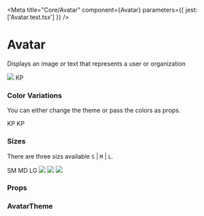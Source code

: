 
<Meta title="Core/Avatar" component={Avatar} parameters={{ jest: ['Avatar.test.tsx'] }} />

# Avatar

Displays an image or text that represents a user or organization

<Preview withToolbar>
    <Story name="Avatar" decorators={[withKnobs]}>
        <Div>
            <Avatar
                size={select('Size', sizes, 'M')}
                bgColor={color('Background color', defaultTheme.avatar.defaults.bgColor)}
                textColor={color('Text color', defaultTheme.avatar.defaults.textColor)}
                withHoverEffect={boolean('With Hover Effect', true)}
                hoverBgColor={color('Hover background color', defaultTheme.avatar.defaults.hover.bgColor)}
                hoverTextColor={color('Hover text color', defaultTheme.avatar.defaults.hover.textColor)}
                hoverImgShadowColor={color('Hover img shadow color', defaultTheme.avatar.defaults.hover.imgShadowColor)}
                hoverTextShadowColor={color('Hover text shadow color', defaultTheme.avatar.defaults.hover.textShadowColor)}
            >
                <img src="http://i.pravatar.cc/150?img=66" />
            </Avatar>
            <Avatar
                size={select('Size', sizes, 'M')}
                bgColor={color('Background color', defaultTheme.avatar.defaults.bgColor)}
                textColor={color('Text color', defaultTheme.avatar.defaults.textColor)}
                withHoverEffect={boolean('With Hover Effect', true)}
                hoverBgColor={color('Hover background color', defaultTheme.avatar.defaults.hover.bgColor)}
                hoverTextColor={color('Hover text color', defaultTheme.avatar.defaults.hover.textColor)}
                hoverImgShadowColor={color('Hover img shadow color', defaultTheme.avatar.defaults.hover.imgShadowColor)}
                hoverTextShadowColor={color('Hover text shadow color', defaultTheme.avatar.defaults.hover.textShadowColor)}
            >
                <Text>KP</Text>
            </Avatar>
        </Div>
    </Story>
</Preview>

### Color Variations

You can either change the theme or pass the colors as props.

<Preview withToolbar>
    <Div>
        <Avatar
            sizes="L"
            textColor={defaultTheme.colors.green[500]}
            bgColor={defaultTheme.colors.green[100]}
            hoverBgColor={defaultTheme.colors.green[400]}
            hoverTextColor={defaultTheme.colors.white}
            hoverImgShadowColor="rgba(96, 120, 144, 0.35)"
            hoverTextShadowColor="rgba(0, 128, 0, 0.35)"
        >
            <Text>KP</Text>
        </Avatar>
        <Avatar
            sizes="L"
            textColor={defaultTheme.colors.blush[500]}
            bgColor={defaultTheme.colors.blush[100]}
            hoverBgColor={defaultTheme.colors.blush[400]}
            hoverTextColor={defaultTheme.colors.white}
            hoverImgShadowColor="rgba(96, 120, 144, 0.35)"
            hoverTextShadowColor="rgba(242, 113, 33, 0.35)"
        >
            <Text>KP</Text>
        </Avatar>
    </Div>
</Preview>

### Sizes

There are three sizs available `S` | `M` | `L`.

<Preview withToolbar>
    <Div>
        <Avatar size="S">SM</Avatar>
        <Avatar size="M">MD</Avatar>
        <Avatar size="L">LG</Avatar>
        <Avatar size="S">
            <img src="http://i.pravatar.cc/150?img=66" />
        </Avatar>
        <Avatar size="M">
            <img src="http://i.pravatar.cc/150?img=66" />
        </Avatar>
        <Avatar size="L">
            <img src="http://i.pravatar.cc/150?img=66" />
        </Avatar>
    </Div>
</Preview>

### Props

<Props of={Avatar} />

### AvatarTheme

<Props of={ThemeInterface} />
